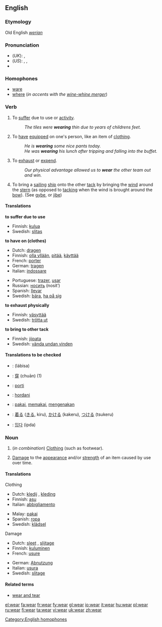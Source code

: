 ==English==

===Etymology===
Old English ''[[werian]]''

===Pronunciation===
*(''UK''): {{IPA|/wɛə/}}, {{SAMPA|/wE@/}}
*(''US''): {{AHD|wĕr}}, {{IPA|/wɛr/}}, {{SAMPA|/wEr/}}
*{{audio|en-us-wear.ogg|Audio (US)}}
{{rhymes|ɛə(r)}}

===Homophones===
*[[ware]]
*[[where]] (''in accents with the [[wine-whine merger]]'')
[[Category:English homophones]]

===Verb===
{{en-verb|wears|wearing|wore|worn}}

#{{intransitive}} To [[suffer]] due to use or [[activity]].
#: ''The tiles were '''wearing''' thin due to years of childrens feet.''
#{{transitive}} To [[have]] [[equipped]] on one's person, like an item of [[clothing]].
#: ''He is '''wearing''' some nice pants today.''
#: ''He was '''wearing''' his lunch after tripping and falling into the buffet.''
#{{transitive}} To [[exhaust]] or [[expend]].
#: ''Our physical advantage allowed us to '''wear''' the other team out and win.''
#{{transitive}} {{nautical}} To bring a [[sailing]] [[ship]] onto the other [[tack]] by bringing the [[wind]] around the [[stern]] (as opposed to [[tacking]] when the wind is brought around the [[bow]]). (See [[gybe]], or [[jibe]])

====Translations====
'''to suffer due to use'''
{{top}}
*Finnish: [[kulua]]
*Swedish: [[slitas]]
{{bottom}}

'''to have on (clothes)'''
{{top}}
*Dutch: [[dragen]]
*Finnish: [[olla yllään]], [[pitää]], [[käyttää]]
*French: [[porter]]
*German: [[tragen]]
*Italian: [[indossare]]
{{mid}}
*Portuguese: [[trazer]], [[usar]]
*Russian: [[носить]] (nosít’)
*Spanish: [[llevar]]
*Swedish: [[bära]], [[ha på sig]]
{{bottom}}

'''to exhaust physically'''
{{top}}
*Finnish: [[väsyttää]]
*Swedish: [[trötta ut]]
{{bottom}}

'''to bring to other tack'''
{{top}}
*Finnish: [[jiipata]]
*Swedish: [[vända undan vinden]]
{{bottom}}

====Translations to be checked====
{{checktrans}}
*{{ttbc|Arabic}}: {{ARchar|[[لبس]]}} (lábisa)
*{{ttbc|Chinese}}: [[穿]] (chuān) (1)
*{{ttbc|Esperanto}}: [[porti]]
*{{ttbc|Hungarian}}: [[hordani]]
*{{ttbc|Indonesian}}: [[pakai]], [[pakai|memakai]], [[kena|mengenakan]]
*{{ttbc|Japanese}}: [[着る]] ([[きる]], kiru), [[かける]] (kakeru), [[つける]] (tsukeru)
*{{ttbc|Korean}}: [[입다]] (ipda)

===Noun===
{{en-noun|-}}

#{{uncountable}} (''in combination'') [[clothing|Clothing]] (such as footwear).
#{{uncountable}} [[damage|Damage]] to the [[appearance]] and/or [[strength]] of an item caused by use over time.

====Translations====

;Clothing
{{top}}
*Dutch: [[kledij]] {{f}}, [[kleding]] {{f}}
*Finnish: [[asu]]
*Italian: [[abbigliamento]] {{m}}
{{mid}}
*Malay: [[pakai]]
*Spanish: [[ropa]] {{f}}
*Swedish: [[klädsel]] {{c}}
{{bottom}}

;Damage
{{top}}
*Dutch: [[sleet]] {{m}}, [[slijtage]] {{f}}
*Finnish: [[kuluminen]]
*French: [[usure]] {{f}}
{{mid}}
*German: [[Abnutzung]] {{f}}
*Italian: [[usura]] {{f}}
*Swedish: [[slitage]] {{n}}
{{bottom}}

====Related terms====
*[[wear and tear]]

[[el:wear]]
[[fa:wear]]
[[fr:wear]]
[[fy:wear]]
[[gl:wear]]
[[io:wear]]
[[it:wear]]
[[hu:wear]]
[[pl:wear]]
[[ru:wear]]
[[fi:wear]]
[[ta:wear]]
[[vi:wear]]
[[uk:wear]]
[[zh:wear]]